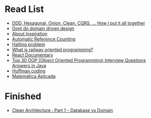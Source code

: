 # Read List

- [DDD, Hexagonal, Onion, Clean, CQRS, … How I put it all together](https://herbertograca.com/2017/11/16/explicit-architecture-01-ddd-hexagonal-onion-clean-cqrs-how-i-put-it-all-together/)
- [Dont do domain driven design](https://www.tonymarston.net/php-mysql/dont-do-domain-driven-design.html#comment-4727181796:)
- [About Inspiration](https://crosp.net/#app-stores)
- [Automatic Reference Counting](https://en.wikipedia.org/wiki/Automatic_Reference_Counting)
- [Halting problem](https://en.wikipedia.org/wiki/Halting_problem)
- [What is railway oriented programming?](https://blog.logrocket.com/what-is-railway-oriented-programming/)
- [React Documentary](https://www.youtube.com/watch?v=8pDqJVdNa44)
- [Top 30 OOP (Object Oriented Programming) Interview Questions Answers in Java](https://www.java67.com/2015/12/top-30-oops-concept-interview-questions-answers-java.html)
- [Huffman coding](https://en.wikipedia.org/wiki/Huffman_coding)
- [Matemática Aplicada](https://pt.wikipedia.org/wiki/Matem%C3%A1tica_aplicada)

# Finished

- [Clean Architecture : Part 1 – Database vs Domain](https://crosp.net/blog/software-architecture/clean-architecture-part-1-databse-vs-domain/)